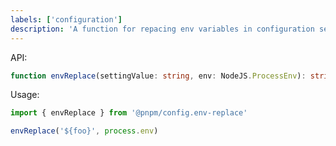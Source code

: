 ---
labels: ['configuration']
description: 'A function for repacing env variables in configuration settings'
---

API:

```ts
function envReplace(settingValue: string, env: NodeJS.ProcessEnv): string;
```

Usage:

```ts
import { envReplace } from '@pnpm/config.env-replace'

envReplace('${foo}', process.env)
```
